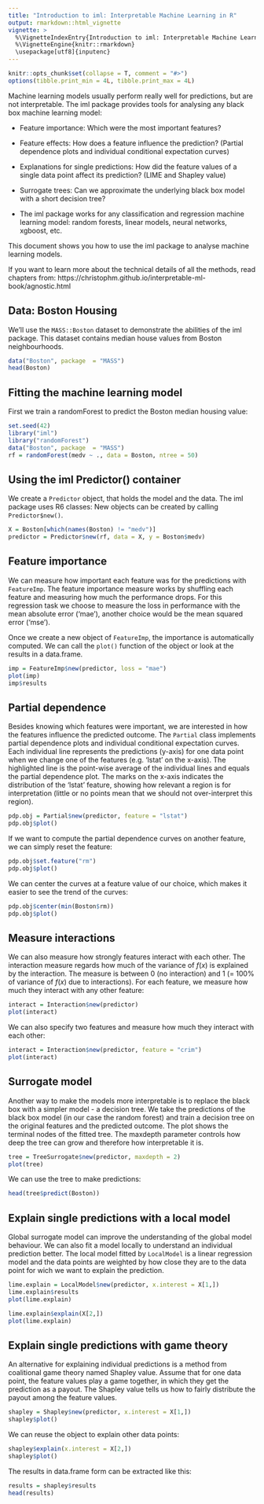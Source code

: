 ```yaml
---
title: "Introduction to iml: Interpretable Machine Learning in R"
output: rmarkdown::html_vignette
vignette: >
  %\VignetteIndexEntry{Introduction to iml: Interpretable Machine Learning in R}
  %\VignetteEngine{knitr::rmarkdown}
  \usepackage[utf8]{inputenc}
---
```


```r
knitr::opts_chunk$set(collapse = T, comment = "#>")
options(tibble.print_min = 4L, tibble.print_max = 4L)
```


Machine learning models usually perform really well for predictions, but are not interpretable.
The iml package provides tools for analysing any black box machine learning model:

* Feature importance: Which were the most important features?

* Feature effects: How does a feature influence the prediction? (Partial dependence plots and individual conditional expectation curves)

* Explanations for single predictions: How did the feature values of a single data point affect its prediction?  (LIME and Shapley value)

* Surrogate trees: Can we approximate the underlying black box model with a short decision tree?

* The iml package works for any classification and regression machine learning model: random forests, linear models, neural networks, xgboost, etc.

This document shows you how to use the iml package to analyse machine learning models. 

If you want to learn more about the technical details of all the methods, read chapters from: https://christophm.github.io/interpretable-ml-book/agnostic.html

## Data: Boston Housing

We'll use the `MASS::Boston` dataset to demonstrate the abilities of the iml package. This dataset contains median house values from Boston neighbourhoods. 

```r
data("Boston", package  = "MASS")
head(Boston)
```


## Fitting the machine learning model

First we train a randomForest to predict the Boston median housing value:

```r
set.seed(42)
library("iml")
library("randomForest")
data("Boston", package  = "MASS")
rf = randomForest(medv ~ ., data = Boston, ntree = 50)
```

## Using the iml Predictor() container

We create a `Predictor` object, that holds the model and the data. The iml package uses R6 classes: New objects can be created by calling `Predictor$new()`.

```r
X = Boston[which(names(Boston) != "medv")]
predictor = Predictor$new(rf, data = X, y = Boston$medv)
```


## Feature importance

We can measure how important each feature was for the predictions with `FeatureImp`. The feature importance measure works by shuffling each feature and measuring how much the performance drops. For this regression task we choose to measure the loss in performance with the mean absolute error ('mae'), another choice would be the  mean squared error ('mse').


Once we create a new object of `FeatureImp`, the importance is automatically computed. 
We can call the `plot()` function of the object or look at the results in a data.frame.
```r
imp = FeatureImp$new(predictor, loss = "mae")
plot(imp)
imp$results
```

## Partial dependence

Besides knowing which features were important, we are interested in how the features influence the predicted outcome. The `Partial` class implements partial dependence plots and individual conditional expectation curves. Each individual line represents the predictions (y-axis) for one data point when we change one of the features (e.g. 'lstat' on the x-axis). The highlighted line is the point-wise average of the individual lines and equals the partial dependence plot. The marks on the x-axis indicates the distribution of the 'lstat' feature, showing how relevant a region is for interpretation (little or no points mean that we should not over-interpret this region).

```r
pdp.obj = Partial$new(predictor, feature = "lstat")
pdp.obj$plot()
```

If we want to compute the partial dependence curves on another feature, we can simply reset the feature:

```r
pdp.obj$set.feature("rm")
pdp.obj$plot()
```

We can center the curves at a feature value of our choice, which makes it easier to see the trend of the curves:

```r
pdp.obj$center(min(Boston$rm))
pdp.obj$plot()
```

## Measure interactions
We can also measure how strongly features interact with each other.
The interaction measure regards how much of the variance of $f(x)$ is explained by the interaction.
The measure is between 0 (no interaction) and 1 (= 100% of variance of $f(x)$ due to interactions).
For each feature, we measure how much they interact with any other feature:

```r
interact = Interaction$new(predictor)
plot(interact)
```


We can also specify two features and measure how much they interact with each other:

```r
interact = Interaction$new(predictor, feature = "crim")
plot(interact)
```


## Surrogate model
Another way to make the models more interpretable is to replace the black box with a simpler model - a decision tree. We take the predictions of the black box model (in our case the random forest) and train a decision tree on the original features and the predicted outcome. 
The plot shows the terminal nodes of the fitted tree.
The maxdepth parameter controls how deep the tree can grow and therefore how interpretable it is.
```r
tree = TreeSurrogate$new(predictor, maxdepth = 2)
plot(tree)
```

We can use the tree to make predictions:

```r
head(tree$predict(Boston))
```

## Explain single predictions with a local model
Global surrogate model can improve the understanding of the global model behaviour. 
We can also fit a model locally to understand an individual prediction better. The local model fitted by `LocalModel` is a linear regression model and the data points are weighted by how close they are to the data point for wich we want to explain the prediction.

```r
lime.explain = LocalModel$new(predictor, x.interest = X[1,])
lime.explain$results
plot(lime.explain)
```
```r
lime.explain$explain(X[2,])
plot(lime.explain)
```

## Explain single predictions with game theory
An alternative for explaining individual predictions is a method from coalitional game theory named Shapley value.
Assume that for one data point, the feature values play a game together, in which they get the prediction as a payout. The Shapley value tells us how to fairly distribute the payout among the feature values.


```r
shapley = Shapley$new(predictor, x.interest = X[1,])
shapley$plot()
```

We can reuse the object to explain other data points:

```r
shapley$explain(x.interest = X[2,])
shapley$plot()
```

The results in data.frame form can be extracted like this:

```r
results = shapley$results
head(results)
```

